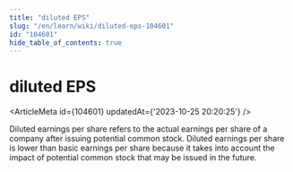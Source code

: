 ```yaml
---
title: "diluted EPS"
slug: "/en/learn/wiki/diluted-eps-104601"
id: "104601"
hide_table_of_contents: true
---
```



# diluted EPS

<ArticleMeta id={104601} updatedAt={'2023-10-25 20:20:25'} />
<div className='border-solid border-b border-t-0 my-4 border-[var(--ifm-color-gray-300)]' />

Diluted earnings per share refers to the actual earnings per share of a company after issuing potential common stock. Diluted earnings per share is lower than basic earnings per share because it takes into account the impact of potential common stock that may be issued in the future.

